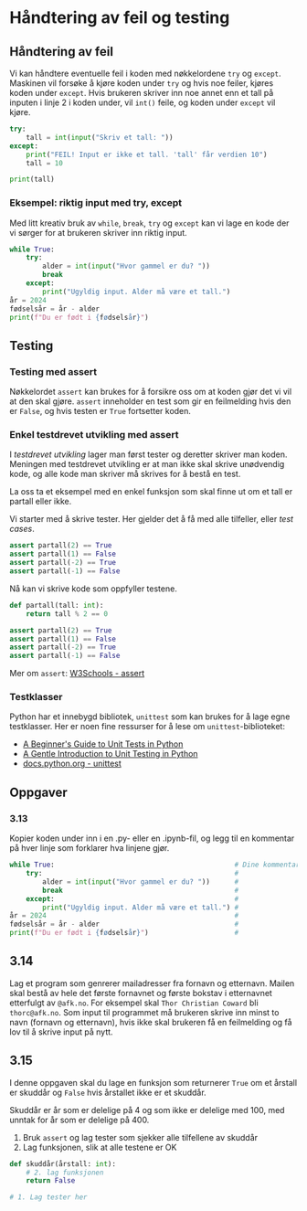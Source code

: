 # Håndtering av feil og testing

## Håndtering av feil

Vi kan håndtere eventuelle feil i koden med nøkkelordene `try` og `except`.
Maskinen vil forsøke å kjøre koden under `try` og hvis noe feiler, kjøres koden under `except`.
Hvis brukeren skriver inn noe annet enn et tall på inputen i linje 2 i koden under, vil `int()` feile, og koden under `except` vil kjøre.

```python showLineNumbers
try:
    tall = int(input("Skriv et tall: "))
except:
    print("FEIL! Input er ikke et tall. 'tall' får verdien 10")
    tall = 10

print(tall)
```

### Eksempel: riktig input med try, except

Med litt kreativ bruk av `while`, `break`, `try` og `except` kan vi lage en kode der vi sørger for at brukeren skriver inn riktig input.

```python showLineNumbers
while True:
    try:
        alder = int(input("Hvor gammel er du? "))
        break
    except:
        print("Ugyldig input. Alder må være et tall.")
år = 2024
fødselsår = år - alder
print(f"Du er født i {fødselsår}")
```

## Testing

### Testing med assert

Nøkkelordet `assert` kan brukes for å forsikre oss om at koden gjør det vi vil at den skal gjøre.
`assert` inneholder en test som gir en feilmelding hvis den er `False`, og hvis testen er `True` fortsetter koden.


### Enkel testdrevet utvikling med assert

I _testdrevet utvikling_ lager man først tester og deretter skriver man koden.
Meningen med testdrevet utvikling er at man ikke skal skrive unødvendig kode, og alle kode man skriver må skrives for å bestå en test.


La oss ta et eksempel med en enkel funksjon som skal finne ut om et tall er partall eller ikke.

Vi starter med å skrive tester.
Her gjelder det å få med alle tilfeller, eller _test cases_.

```python
assert partall(2) == True
assert partall(1) == False
assert partall(-2) == True
assert partall(-1) == False
```

Nå kan vi skrive kode som oppfyller testene.
```python
def partall(tall: int):
    return tall % 2 == 0

assert partall(2) == True
assert partall(1) == False
assert partall(-2) == True
assert partall(-1) == False
```

Mer om `assert`: [W3Schools - assert](https://www.w3schools.com/python/ref_keyword_assert.asp)

### Testklasser

Python har et innebygd bibliotek, `unittest` som kan brukes for å lage egne testklasser.
Her er noen fine ressurser for å lese om `unittest`-biblioteket:

- [A Beginner's Guide to Unit Tests in Python](https://www.dataquest.io/blog/unit-tests-python/)
- [A Gentle Introduction to Unit Testing in Python](https://machinelearningmastery.com/a-gentle-introduction-to-unit-testing-in-python/)
- [docs.python.org - unittest](https://docs.python.org/3/library/unittest.html)

## Oppgaver

### 3.13

Kopier koden under inn i en .py- eller en .ipynb-fil, og legg til en kommentar på hver linje som forklarer hva linjene gjør.

```python showLineNumbers
while True:                                            # Dine kommentarer her
    try:                                               # 
        alder = int(input("Hvor gammel er du? "))      #
        break                                          #
    except:                                            #
        print("Ugyldig input. Alder må være et tall.") #
år = 2024                                              #
fødselsår = år - alder                                 #
print(f"Du er født i {fødselsår}")                     #
```

## 3.14

Lag et program som genrerer mailadresser fra fornavn og etternavn.
Mailen skal bestå av hele det første fornavnet og første bokstav i etternavnet etterfulgt av `@afk.no`.
For eksempel skal `Thor Christian Coward` bli `thorc@afk.no`.
Som input til programmet må brukeren skrive inn minst to navn (fornavn og etternavn), hvis ikke skal brukeren få en feilmelding og få lov til å skrive input på nytt.

## 3.15

I denne oppgaven skal du lage en funksjon som returnerer `True` om et årstall er skuddår og `False` hvis årstallet ikke er et skuddår.

Skuddår er år som er delelige på 4 og som ikke er delelige med 100, med unntak for år som er delelige på 400.

1. Bruk `assert` og lag tester som sjekker alle tilfellene av skuddår
2. Lag funksjonen, slik at alle testene er OK

```python
def skuddår(årstall: int):
    # 2. lag funksjonen
    return False

# 1. Lag tester her
```
